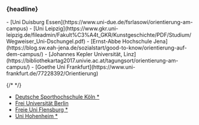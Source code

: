
### {headline}


<Content>
- [Uni Duisburg Essen](https://www.uni-due.de/fsrlasowi/orientierung-am-campus)
- [Uni Leipzig](https://www.gkr.uni-leipzig.de/fileadmin/Fakult%C3%A4t_GKR/Kunstgeschichte/PDF/Studium/Wegweiser_Uni-Dschungel.pdf)
- [Ernst-Abbe Hochschule Jena](https://blog.sw.eah-jena.de/sozialstart/good-to-know/orientierung-auf-dem-campus/)
- [Johannes Kepler Universität, Linz](https://bibliothekartag2017.univie.ac.at/tagungsort/orientierung-am-campus/)
- [Goethe Uni Frankfurt](https://www.uni-frankfurt.de/77228392/Orientierung)

{/* <!-- --> */}

- [Deutsche Sporthochschule Köln * ](https://www.dshs-koeln.de/fileadmin/redaktion/Hochschule/Campus_und_Freizeit/Baustellen/DSHS-Lageplan_INFO-SPERRUNG.pdf)
- [Frei Universität Berlin](https://www.fu-berlin.de/sites/campusbib/Arbeiten-vor-Ort/Orientierung/index.html)
- [Freie Uni Flensburg * ](https://www.uni-flensburg.de/die-universitaet/kontakt-oeffnungszeiten-anfahrt/campusplan)
- [Uni Hohenheim * ](https://www.uni-hohenheim.de/campusplan)
</Content>

